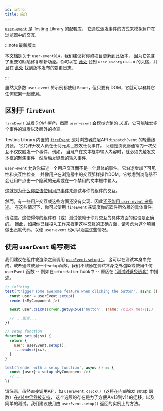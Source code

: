 ```yaml
---
id: intro
title: 简介
---
```


[`user-event`](https://github.com/testing-library/user-event) 是 Testing Library 的配套库，
它通过派发事件的方式来模拟用户在浏览器中的交互.

:::note 最新版本

本文档是关于 `user-event@14`，我们建议将你的项目更新到此版本，
因为它包含了重要的缺陷修复和新功能。你可以在
[此处](../ecosystem-user-event.mdx) 找到 `user-event@13.5.0` 的文档，并且在
[此处](https://github.com/testing-library/user-event/releases/tag/v14.0.0) 找到版本发布的变更日志。

:::

虽然大多数 `user-event` 的示例都使用 `React`，但只要有 DOM，它就可以和其它任何框架一起使用。

## 区别于 `fireEvent`

`fireEvent` 派发 _DOM 事件_，然而 `user-event` 会模拟完整的
_交互_，它可能触发多个事件的派发以及额外的检查.

Testing Library 内置的
[`fireEvent`](dom-testing-library/api-events.mdx#fireevent) 是对浏览器底层API `dispatchEvent` 的轻量级封装，
它允许开发人员在任何元素上触发任何事件。 问题是浏览器通常为一次交互不仅仅触发一个事件，例如，
当用户在文本框中输入内容时，就必须先触发文本框的聚焦事件，然后触发键盘的输入事件.

`user-event` 允许你描述一个用户交互而不是一个具体的事件。它沿途增加了可见性和交互性检查，
并像用户在浏览器中的交互那样操作DOM。它考虑到浏览器不会让用户点击一个隐藏的元素或在一个禁用的文本框中输入。

这就是[为什么你应该使用用户事件](https://ph-fritsche.github.io/blog/post/why-userevent)来测试与你的组件的交互。 

然而，有一些用户交互或这些方面还没有实现，因此[还不能用 `user-event` 来描述](https://github.com/testing-library/user-event/issues?q=is%3Aopen+label%3Aaccuracy%2Cenhancement)。
在这些情况下，你可以使用 `fireEvent` 来调度你的软件所依赖的具体事件。

请注意，这使得你的组件和（或）测试依赖于你对交互的具体方面的假设是正确的。
因此，如果你已经投入工作来指定这种交互的正确方面，请考虑为这个项目做出贡献代码，以便 `user-event` 也可以涵盖这些情况。

## 使用 `userEvent` 编写测试

我们建议在组件被渲染之前调用 [`userEvent.setup()`](setup.mdx)。
这可以在测试本身中完成，或者通过使用一个setup函数。我们不鼓励在测试本身之外渲染或使用任何 `userEvent` 函数
-- 例如在`before`/`after` hook中 -- 原因在 ["测试时避免嵌套"](https://kentcdodds.com/blog/avoid-nesting-when-youre-testing) 中描述。

```js
// inlining
test('trigger some awesome feature when clicking the button', async () => {
  const user = userEvent.setup()
  render(<MyComponent />)

  await user.click(screen.getByRole('button', {name: /click me!/i}))

  // ...断言...
})
```

```js
// setup function
function setup(jsx) {
  return {
    user: userEvent.setup(),
    ...render(jsx),
  }
}

test('render with a setup function', async () => {
  const {user} = setup(<MyComponent />)
  // ...
})
```

请注意，虽然直接调用API，如 `userEvent.click()`（这将在内部触发 setup 函数）在[v14中仍然被支持](https://testing-library.com/docs/user-event/setup#direct-apis)，
这个选项的存在是为了方便从v13到v14的迁移，以及简单的测试。我们建议使用由 `userEvent.setup()` 返回的实例上的方法。